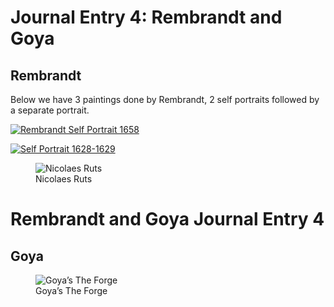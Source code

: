 # Journal Entry 4: Rembrandt and Goya

## Rembrandt

Below we have 3 paintings done by Rembrandt, 2 self portraits followed by a separate portrait.

[![Rembrandt Self Portrait 1658](https://s3.trueloveserver.com/arthum/Frick_rembrandt_self_portrait_1658.jpg "RembranDt Self Portrait 1658")](https://s3.trueloveserver.com/arthum/Frick_rembrandt_self_portrait_1658.jpg)

[![Self Portrait 1628-1629](https://s3.trueloveserver.com/arthum/Self-portrait_by_Rembrandt.jpg "Self Portrait 1628-1629")](https://s3.trueloveserver.com/arthum/Self-portrait_by_Rembrandt.jpg)

![Nicolaes Ruts](https://s3.trueloveserver.com/arthum/Rembrandt_Nicolaes_Ruts.jpg "Nicolaes Ruts")

# Rembrandt and Goya Journal Entry 4

## Goya

![Goya's The Forge](https://s3.trueloveserver.com/arthum/goya_the_forge.jpg "Goya the forge")
